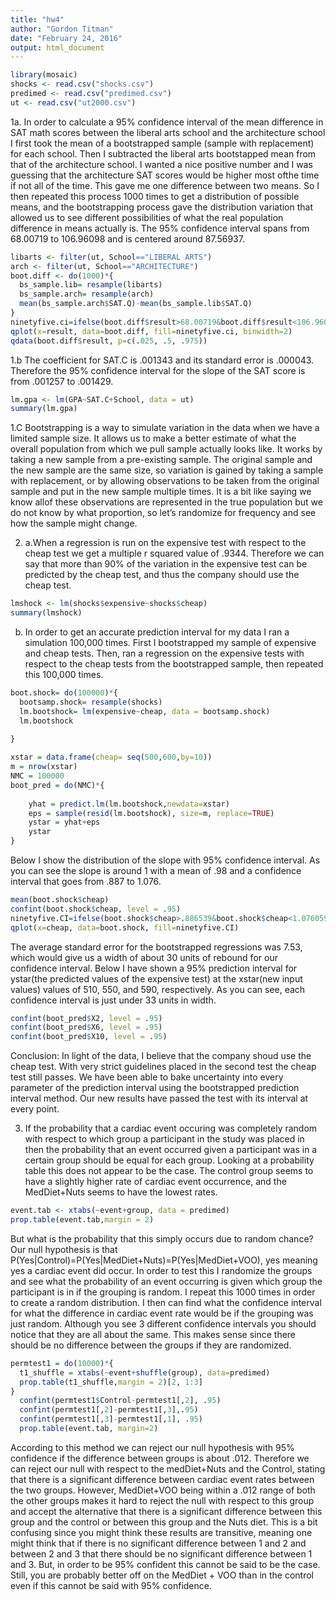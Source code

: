 ---
title: "hw4"
author: "Gordon Titman"
date: "February 24, 2016"
output: html_document
---

```{r include=FALSE}
library(mosaic)
shocks <- read.csv("shocks.csv")
predimed <- read.csv("predimed.csv")
ut <- read.csv("ut2000.csv")
```

1a. In order to calculate a 95% confidence interval of the mean difference in SAT math scores between the liberal arts school and the architecture school I first took the mean of a bootstrapped sample (sample with replacement) for each school. Then I subtracted the liberal arts bootstapped mean from that of the architecture school. I wanted a nice positive number and I was guessing that the architecture SAT scores would be higher most ofthe time if not all of the time. This gave me one difference between two means. So I then repeated this process 1000 times to get a distribution of possible means, and the bootstrapping process gave the distribution variation that allowed us to see different possibilities of what the real population difference in means actually is. The 95% confidence interval spans from 68.00719 to 106.96098 and is centered around 87.56937.

```{r echo=FALSE}
libarts <- filter(ut, School=="LIBERAL ARTS")
arch <- filter(ut, School=="ARCHITECTURE")
boot.diff <- do(1000)*{
  bs_sample.lib= resample(libarts)
  bs_sample.arch= resample(arch)
  mean(bs_sample.arch$SAT.Q)-mean(bs_sample.lib$SAT.Q)
}
ninetyfive.ci=ifelse(boot.diff$result>68.00719&boot.diff$result<106.96098,'inside', 'outside')
qplot(x=result, data=boot.diff, fill=ninetyfive.ci, binwidth=2)
qdata(boot.diff$result, p=c(.025, .5, .975))
```

1.b The coefficient for SAT.C is .001343 and its standard error is .000043. Therefore the 95% confidence interval for the slope of the SAT score is from .001257 to .001429.
```{r include=FALSE}
lm.gpa <- lm(GPA~SAT.C+School, data = ut)
summary(lm.gpa)
```

1.C Bootstrapping is a way to simulate variation in the data when we have a limited sample size. It allows us to make a better estimate of what the overall population from which we pull sample actually looks like. It works by taking a new sample from a pre-existing sample. The original sample and the new sample are the same size, so variation is gained by taking a sample with replacement, or by allowing observations to be taken from the original sample and put in the new sample multiple times. It is a bit like saying we know allof these observations are represented in the true population but we do not know by what proportion, so let's randomize for frequency and see how the sample might change.

2.
a.When a regression is run on the expensive test with respect to the cheap test we get a multiple r squared value of .9344. Therefore we can say that more than 90% of the variation in the expensive test can be predicted by the cheap test, and thus the company should use the cheap test.

```{r echo=FALSE}
lmshock <- lm(shocks$expensive~shocks$cheap)
summary(lmshock)
```

b. In order to get an accurate prediction interval for my data I ran a simulation 100,000 times. First I bootstrapped my sample of expensive and cheap tests. Then, ran a regression on the expensive tests with respect to the cheap tests from the bootstrapped sample, then repeated this 100,000 times. 



```{r include=FALSE}
boot.shock= do(100000)*{
  bootsamp.shock= resample(shocks)
  lm.bootshock= lm(expensive~cheap, data = bootsamp.shock)
  lm.bootshock
  
}

xstar = data.frame(cheap= seq(500,600,by=10))
m = nrow(xstar) 
NMC = 100000
boot_pred = do(NMC)*{
	
	yhat = predict.lm(lm.bootshock,newdata=xstar)
	eps = sample(resid(lm.bootshock), size=m, replace=TRUE)
	ystar = yhat+eps
	ystar
}

```

Below I show the distribution of the  slope with 95% confidence interval. As you can see the slope is around 1 with a mean of .98 and a confidence interval that goes from .887 to 1.076.

```{r echo=FALSE}
mean(boot.shock$cheap)
confint(boot.shock$cheap, level = .95)
ninetyfive.CI=ifelse(boot.shock$cheap>.886539&boot.shock$cheap<1.076059, '.88-1.07', 'alpha')
qplot(x=cheap, data=boot.shock, fill=ninetyfive.CI)
```

The average standard error for the bootstrapped regressions was 7.53, which would give us a width of about 30 units of rebound for our confidence interval.
Below I have shown a 95% prediction interval for ystar(the predicted values of the expensive test) at the xstar(new input values) values of 510, 550, and 590, respectively. As you can see, each confidence interval is just under 33 units in width.

```{r echo=FALSE}
confint(boot_pred$X2, level = .95)
confint(boot_pred$X6, level = .95)
confint(boot_pred$X10, level = .95)
```

Conclusion: In light of the data, I believe that the company shoud use the cheap test. With very strict guidelines placed in the second test the cheap test still passes. We have been able to bake uncertainty into every parameter of the prediction interval using the bootstrapped prediction interval method. Our new results have passed the test with its interval at every point.

3.
If the probability that a cardiac event occuring was completely random with respect to which group a participant in the study was placed in then the probability that an event occurred given a participant was in a certain group should be equal for each group. Looking at a probability table this does not appear to be the case. The control group seems to have a slightly higher rate of cardiac event occurrence, and the MedDiet+Nuts seems to have the lowest rates. 

```{r echo=FALSE}
event.tab <- xtabs(~event+group, data = predimed)
prop.table(event.tab,margin = 2)
```

But what is the probability that this simply occurs due to random chance? Our null hypothesis is that P(Yes|Control)=P(Yes|MedDiet+Nuts)=P(Yes|MedDiet+VOO), yes meaning yes a cardiac event did occur. In order to test this I randomize the groups and see what the probability of an event occurring is given which group the participant is in if the grouping is random. I repeat this 1000 times in order to create a random distribution. I then can find what the confidence interval for what the difference in cardiac event rate would be if the grouping was just random. Although you see 3 different confidence intervals you should notice that they are all about the same. This makes sense since there should be no difference between the groups if they are randomized.

```{r echo=FALSE}
permtest1 = do(10000)*{
  t1_shuffle = xtabs(~event+shuffle(group), data=predimed)
  prop.table(t1_shuffle,margin = 2)[2, 1:3]
}
  confint(permtest1$Control-permtest1[,2], .95)
  confint(permtest1[,2]-permtest1[,3],.95)
  confint(permtest1[,3]-permtest1[,1], .95)
  prop.table(event.tab, margin=2)

```

According to this method we can reject our null hypothesis with 95% confidence if the difference between groups is about .012. Therefore we can reject our null with respect to the medDiet+Nuts and the Control, stating that there is a significant difference between cardiac event rates between the two groups. However, MedDiet+VOO being within a .012 range of both the other groups makes it hard to reject the null with respect to this group and accept the alternative that there is a significant difference between this group and the control or between this group and the Nuts diet. This is a bit confusing since you might think these results are transitive, meaning one might think that if there is no significant difference between 1 and 2 and between 2 and 3 that there should be no significant difference between 1 and 3. But, in order to be 95% confident this cannot be said to be the case. Still, you are probably better off on the MedDiet + VOO than in the control even if this cannot be said with 95% confidence.